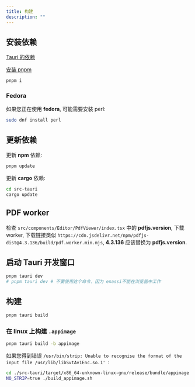 ```yaml
---
title: 构建
description: ""
---
```


## 安装依赖

[Tauri 的依赖](https://tauri.app/v1/guides/getting-started/prerequisites)

[安装 pnpm](https://pnpm.io/installation)

```bash
pnpm i
```

### Fedora

如果您正在使用 **fedora**, 可能需要安装 perl:

```bash
sudo dnf install perl
```

## 更新依赖

更新 **npm** 依赖:

```bash
pnpm update
```

更新 **cargo** 依赖:

```bash
cd src-tauri
cargo update
```

## PDF worker

检查 `src/components/Editor/PdfViewer/index.tsx` 中的 **pdfjs.version**, 下载 worker,
下载链接类似 `https://cdn.jsdelivr.net/npm/pdfjs-dist@4.3.136/build/pdf.worker.min.mjs`,
**4.3.136** 应该替换为 **pdfjs.version**.

## 启动 Tauri 开发窗口

```bash
pnpm tauri dev
# pnpm tauri dev # 不要使用这个命令，因为 enassi不能在浏览器中工作
```

## 构建

```bash
pnpm tauri build
```

### 在 linux 上构建 `.appimage`

```bash
pnpm tauri build -b appimage
```

如果您得到错误 `/usr/bin/strip: Unable to recognise the format of the input file /usr/lib/libSvtAv1Enc.so.1' `:

```bash
cd ./src-tauri/target/x86_64-unknown-linux-gnu/release/bundle/appimage
NO_STRIP=true ./build_appimage.sh
```
